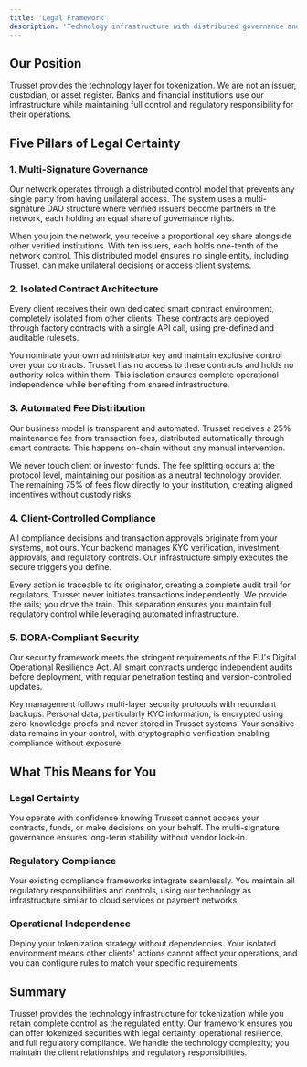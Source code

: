 ```yaml
---
title: 'Legal Framework'
description: 'Technology infrastructure with distributed governance and zero custody'
---
```


## Our Position

Trusset provides the technology layer for tokenization. We are not an issuer, custodian, or asset register. Banks and financial institutions use our infrastructure while maintaining full control and regulatory responsibility for their operations.

## Five Pillars of Legal Certainty

### 1. Multi-Signature Governance

Our network operates through a distributed control model that prevents any single party from having unilateral access. The system uses a multi-signature DAO structure where verified issuers become partners in the network, each holding an equal share of governance rights.

When you join the network, you receive a proportional key share alongside other verified institutions. With ten issuers, each holds one-tenth of the network control. This distributed model ensures no single entity, including Trusset, can make unilateral decisions or access client systems.

### 2. Isolated Contract Architecture

Every client receives their own dedicated smart contract environment, completely isolated from other clients. These contracts are deployed through factory contracts with a single API call, using pre-defined and auditable rulesets.

You nominate your own administrator key and maintain exclusive control over your contracts. Trusset has no access to these contracts and holds no authority roles within them. This isolation ensures complete operational independence while benefiting from shared infrastructure.

### 3. Automated Fee Distribution

Our business model is transparent and automated. Trusset receives a 25% maintenance fee from transaction fees, distributed automatically through smart contracts. This happens on-chain without any manual intervention.

We never touch client or investor funds. The fee splitting occurs at the protocol level, maintaining our position as a neutral technology provider. The remaining 75% of fees flow directly to your institution, creating aligned incentives without custody risks.

### 4. Client-Controlled Compliance

All compliance decisions and transaction approvals originate from your systems, not ours. Your backend manages KYC verification, investment approvals, and regulatory controls. Our infrastructure simply executes the secure triggers you define.

Every action is traceable to its originator, creating a complete audit trail for regulators. Trusset never initiates transactions independently. We provide the rails; you drive the train. This separation ensures you maintain full regulatory control while leveraging automated infrastructure.

### 5. DORA-Compliant Security

Our security framework meets the stringent requirements of the EU's Digital Operational Resilience Act. All smart contracts undergo independent audits before deployment, with regular penetration testing and version-controlled updates.

Key management follows multi-layer security protocols with redundant backups. Personal data, particularly KYC information, is encrypted using zero-knowledge proofs and never stored in Trusset systems. Your sensitive data remains in your control, with cryptographic verification enabling compliance without exposure.

## What This Means for You

### Legal Certainty
You operate with confidence knowing Trusset cannot access your contracts, funds, or make decisions on your behalf. The multi-signature governance ensures long-term stability without vendor lock-in.

### Regulatory Compliance
Your existing compliance frameworks integrate seamlessly. You maintain all regulatory responsibilities and controls, using our technology as infrastructure similar to cloud services or payment networks.

### Operational Independence
Deploy your tokenization strategy without dependencies. Your isolated environment means other clients' actions cannot affect your operations, and you can configure rules to match your specific requirements.

## Summary

Trusset provides the technology infrastructure for tokenization while you retain complete control as the regulated entity. Our framework ensures you can offer tokenized securities with legal certainty, operational resilience, and full regulatory compliance. We handle the technology complexity; you maintain the client relationships and regulatory responsibilities.